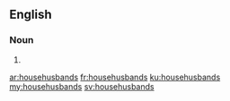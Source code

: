{{also|house husbands}}
==English==

===Noun===
{{head|en|noun plural form}}

# {{plural of|househusband|lang=en}}

[[ar:househusbands]]
[[fr:househusbands]]
[[ku:househusbands]]
[[my:househusbands]]
[[sv:househusbands]]